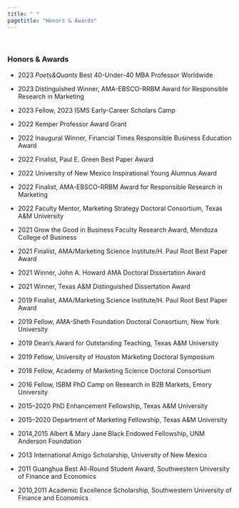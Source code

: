 ```yaml
---
title: " "
pagetitle: "Honors & Awards"
---
```

<p>&nbsp;</p>

### Honors & Awards
-  2023  *Poets&Quants* Best 40-Under-40 MBA Professor Worldwide  
-  2023  Distinguished Winner, AMA-EBSCO-RRBM Award for Responsible Research in Marketing
-  2023  Fellow, 2023 ISMS Early-Career Scholars Camp
-  2022  Kemper Professor Award Grant
-  2022	 Inaugural Winner, Financial Times Responsible Business Education Award
-  2022	 Finalist, Paul E. Green Best Paper Award

-  2022	 University of New Mexico Inspirational Young Alumnus Award 
-  2022	 Finalist, AMA-EBSCO-RRBM Award for Responsible Research in Marketing
-  2022	 Faculty Mentor, Marketing Strategy Doctoral Consortium, Texas A&M University
-  2021	 Grow the Good in Business Faculty Research Award, Mendoza College of Business
-  2021	 Finalist, AMA/Marketing Science Institute/H. Paul Root Best Paper Award 

-  2021	 Winner, John A. Howard AMA Doctoral Dissertation Award
-  2021	 Winner, Texas A&M Distinguished Dissertation Award
-  2019	 Finalist, AMA/Marketing Science Institute/H. Paul Root Best Paper Award
-  2019	 Fellow, AMA-Sheth Foundation Doctoral Consortium, New York University 
-  2019	 Dean’s Award for Outstanding Teaching, Texas A&M University 
-  2019	 Fellow, University of Houston Marketing Doctoral Symposium
-  2018	 Fellow, Academy of Marketing Science Doctoral Consortium
-  2016	 Fellow, ISBM PhD Camp on Research in B2B Markets, Emory University
-  2015–2020	 PhD Enhancement Fellowship, Texas A&M University
-  2015–2020	 Department of Marketing Fellowship, Texas A&M University
-  2014,2015	 Albert & Mary Jane Black Endowed Fellowship, UNM Anderson Foundation
-  2013	 International Amigo Scholarship, University of New Mexico                                               
-  2011  Guanghua Best All-Round Student Award, Southwestern University of Finance and Economics                     
-  2010,2011	 Academic Excellence Scholarship, Southwestern University of Finance and Economics





